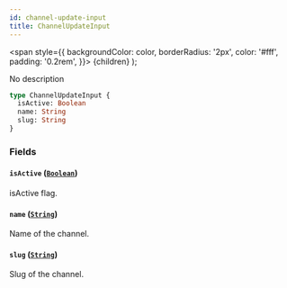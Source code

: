 ```yaml
---
id: channel-update-input
title: ChannelUpdateInput
---
```


<span
style={{
      backgroundColor: color,
      borderRadius: '2px',
      color: '#fff',
      padding: '0.2rem',
    }}>
{children}
</span>
);

No description

```graphql
type ChannelUpdateInput {
  isActive: Boolean
  name: String
  slug: String
}
```

### Fields

#### `isActive` ([`Boolean`](/api-reference/scalars/boolean.mdx))

isActive flag.

#### `name` ([`String`](/api-reference/scalars/string.mdx))

Name of the channel.

#### `slug` ([`String`](/api-reference/scalars/string.mdx))

Slug of the channel.
